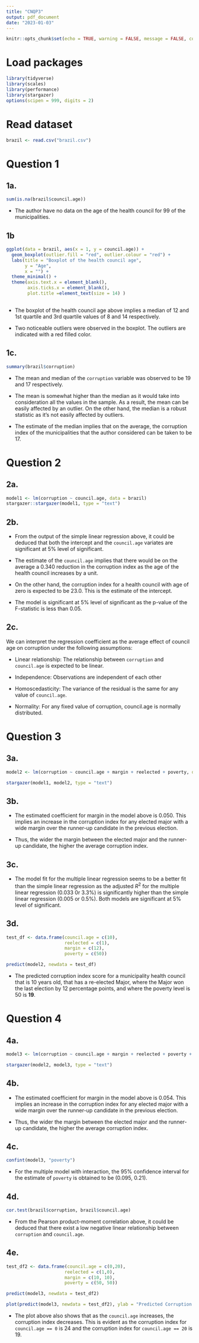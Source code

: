 ---
title: "CNQP3"
output: pdf_document
date: "2023-01-03"
---

```{r setup, include=FALSE}
knitr::opts_chunk$set(echo = TRUE, warning = FALSE, message = FALSE, comment = "")
```

# Load packages

```{r}
library(tidyverse)
library(scales)
library(performance)
library(stargazer)
options(scipen = 999, digits = 2)
```


# Read dataset

```{r}
brazil <- read.csv("brazil.csv")
```


# Question 1

## 1a.

```{r}
sum(is.na(brazil$council.age))
```
* The author have no data on the age of the health council for 99 of the municipalities.


## 1b

```{r, fig.cap="Boxplot of the health council age"}

ggplot(data = brazil, aes(x = 1, y = council.age)) +
  geom_boxplot(outlier.fill = "red", outlier.colour = "red") +
  labs(title = "Boxplot of the health council age",
       y = "Age",
       x = "") +
  theme_minimal() +
  theme(axis.text.x = element_blank(),
        axis.ticks.x = element_blank(),
        plot.title =element_text(size = 14) ) 
  
```

* The boxplot of the health council age above implies a median of 12 and 1st quartile and 3rd quartile values of 8 and 14 respectively.

* Two noticeable outliers were observed in the boxplot. The outliers are indicated with a red filled color.

## 1c.

```{r}
summary(brazil$corruption)
```
* The mean and median of the `corruption` variable was observed to be 19 and 17 respectively.

* The mean is somewhat higher than the median as it would take into consideration all the values in the sample. As a result, the mean can be easily affected by an outlier. On the other hand, the median is a robust statistic as it's not easily affected by outliers.

* The estimate of the median implies that on the average, the corruption index of the municipalities that the author considered can be taken to be 17.


# Question 2

## 2a.

```{r, fig.cap= "Simple linear regression"}
model1 <- lm(corruption ~ council.age, data = brazil)
stargazer::stargazer(model1, type = "text")
```

## 2b.

* From the output of the simple linear regression above, it could be deduced that both the intercept and the `council.age` variates are significant at 5% level of significant.

* The estimate of the `council.age` implies that there would be on the average a 0.340 reduction in the corruption index as the age of the health council increases by a unit.

* On the other hand, the corruption index for a health council with age of zero is expected to be 23.0. This is the estimate of the intercept.

* The model is significant at 5% level of significant as the p-value of the F-statistic is less than 0.05.


## 2c.

We can interpret the regression coefficient as the average effect of council age on corruption under the following assumptions:

* Linear relationship: The relationship between `corruption` and `council.age` is expected to be linear.

* Independence: Observations are independent of each other

* Homoscedasticity: The variance of the residual is the same for any value of `council.age`.

* Normality: For any fixed value of corruption, council.age is normally distributed.


# Question 3

## 3a.

```{r, fig.cap="Multiple and simple linear models"}
model2 <- lm(corruption ~ council.age + margin + reelected + poverty, data = brazil)

stargazer(model1, model2, type = "text")

```

## 3b.

* The estimated coefficient for margin in the model above is 0.050. This implies an increase in the corruption index for any elected major with a wide margin over the runner-up candidate in the previous election. 

* Thus, the wider the margin between the elected major and the runner-up candidate, the higher the average corruption index.

## 3c.

* The model fit for the multiple linear regression seems to be a better fit than the simple linear regression as the adjusted $R^2$ for the multiple linear regression (0.033 0r 3.3%) is significantly higher than the simple linear regression (0.005 or 0.5%). Both models are significant at 5% level of significant.


## 3d.

```{r}
test_df <- data.frame(council.age = c(10),
                      reelected = c(1),
                      margin = c(12),
                      poverty = c(50))

predict(model2, newdata = test_df)
```

* The predicted corruption index score for a municipality health council that is 10 years old, that has a re-elected Major, where the Major won the last election by 12 percentage points, and where the poverty level is 50 is **19**.


# Question 4

## 4a.

```{r, fig.cap="Multiple linear model with interaction"}
model3 <- lm(corruption ~ council.age + margin + reelected + poverty + council.age*reelected, data = brazil)

stargazer(model2, model3, type = "text")
```

## 4b.

* The estimated coefficient for margin in the model above is 0.054. This implies an increase in the corruption index for any elected major with a wide margin over the runner-up candidate in the previous election. 

* Thus, the wider the margin between the elected major and the runner-up candidate, the higher the average corruption index.


## 4c.

```{r}
confint(model3, "poverty")
```

* For the multiple model with interaction, the 95% confidence interval for the estimate of `poverty` is obtained to be (0.095, 0.21).

## 4d.

```{r}
cor.test(brazil$corruption, brazil$council.age)
```

* From the Pearson product-moment correlation above, it could be deduced that there exist a low negative linear relationship between `corruption` and `council.age`.

## 4e.

```{r}
test_df2 <- data.frame(council.age = c(0,20),
                      reelected = c(1,0),
                      margin = c(10, 10),
                      poverty = c(50, 50))

predict(model3, newdata = test_df2)

plot(predict(model3, newdata = test_df2), ylab = "Predicted Corruption Index", xlab = "")
```

* The plot above also shows that as the `council.age` increases, the corruption index decreases. This is evident as the corruption index for `council.age == 0` is 24 and the corruption index for `council.age == 20` is 19.




